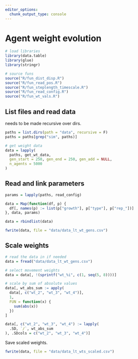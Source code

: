 ```yaml
---
editor_options: 
  chunk_output_type: console
---
```


# Agent weight evolution

```r
# load libraries
library(data.table)
library(glue)
library(stringr)

# source funs
source("R/fun_dist_disp.R")
source("R/fun_read_pos.R")
source("R/fun_steplength_timescale.R")
source("R/fun_read_config.R")
source("R/fun_wt_vals.R")
```

## List files and read data

needs to be made recursive over dirs.

```r
paths = list.dirs(path = "data", recursive = F)
paths = paths[grep("sim", paths)]

# get weight data
data = lapply(
  paths, get_wt_data, 
  gen_start = 250, gen_end = 250, gen_add = NULL,
  n_agents = 5000
)
```

## Read and link parameters

```r
params = lapply(paths, read_config)
```

```r
data = Map(function(df, p) {
  df[, names(p) := list(p["growth"], p["type"], p["rep_"])]
}, data, params)

data = rbindlist(data)
```

```r
fwrite(data, file = "data/data_lt_wt_gens.csv")
```

## Scale weights

```r
# read the data in if needed
data = fread("data/data_lt_wt_gens.csv")

# select movement weights
data = data[, !(sprintf("wt_%i", c(1, seq(5, 8))))]

# scale by sum of absolute values
data[, wt_abs_sum := apply(
  data[, c("wt_2", "wt_3", "wt_4")], 
  1, 
  FUN = function(x) {
    sum(abs(x))
  })
]

data[, c("wt_2", "wt_3", "wt_4") := lapply(
  .SD, `/`, wt_abs_sum
), .SDcols = c("wt_2", "wt_3", "wt_4")]
```

Save scaled weights.

```r
fwrite(data, file = "data/data_lt_wts_scaled.csv")
```
